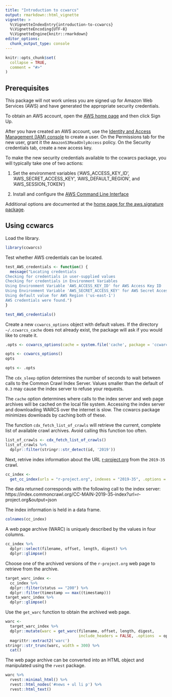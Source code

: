 ```yaml
---
title: "Introduction to ccwarcs"
output: rmarkdown::html_vignette
vignette: >
  %\VignetteIndexEntry{introduction-to-ccwarcs}
  %\VignetteEncoding{UTF-8}
  %\VignetteEngine{knitr::rmarkdown}
editor_options: 
  chunk_output_type: console
---
```



```r
knitr::opts_chunk$set(
  collapse = TRUE,
  comment = "#>"
)
```

## Prerequisites

This  package will not work unless you are signed  up for Amazon Web Services (AWS) and  have generated the appropriate security credentials.

To obtain an AWS account, open the [AWS home page](https://portal.aws.amazon.com/gp/aws/developer/registration/index.html) and then click Sign Up.

After you have created an AWS account, use the [Identity and Access Management (IAM) console](https://console.aws.amazon.com/iam/home#/home) to create a user. On the Permissions tab for  the new user, grant it the `AmazonS3ReadOnlyAccess` policy. On the Security credentials tab, create a new access key.

To make the new security credentials available to the ccwarcs package, you will typically take one of two actions:

1. Set the environment variables ('AWS_ACCESS_KEY_ID', 'AWS_SECRET_ACCESS_KEY',
   'AWS_DEFAULT_REGION', and 'AWS_SESSION_TOKEN')

2. Install and configure the [AWS Command Line Interface](https://docs.aws.amazon.com/cli/latest/userguide/cli-chap-welcome.html)

Additional options are documented at the [home page for the aws.signature package](https://github.com/cloudyr/aws.signature/blob/master/README.md).
 
## Using ccwarcs

Load the library.

```r
library(ccwarcs)
```

Test whether AWS credentials can be located.

```r
test_AWS_credentials <- function() {
  message("Locating credentials
Checking for credentials in user-supplied values
Checking for credentials in Environment Variables
Using Environment Variable 'AWS_ACCESS_KEY_ID' for AWS Access Key ID
Using Environment Variable 'AWS_SECRET_ACCESS_KEY' for AWS Secret Access Key
Using default value for AWS Region ('us-east-1')
AWS credentials were found.")
}
```

```r
test_AWS_credentials()
```

Create a new `ccwarcs_options` object with default values. If the directory `~/.ccwarcs_cache` does not already exist, the package will ask  if you would like to create it. 


```r
.opts <- ccwarcs_options(cache = system.file('cache', package = 'ccwarcs'))
```

```r
opts <- ccwarcs_options()
opts
```

```r
opts <- .opts
```

The `cdx_sleep` option determines the number of seconds to wait between calls to the Common Crawl Index Server. Values smaller than  the default of `0.3` may cause the index server to refuse your requests.

The `cache` option determines where calls to the index server and web page archives will be cached on the local file system. Accessing the index server and downloading WARCS over the internet  is slow. The ccwarcs package minimizes downloads by caching both of these.

The function `cdx_fetch_list_of_crawls` will retrieve the current, complete list of available crawl archives. Avoid calling this function too often.

```r
list_of_crawls <- cdx_fetch_list_of_crawls()
list_of_crawls %>%
  dplyr::filter(stringr::str_detect(id, '2019'))
```

Next, retrive index information about the URL [r-project.org](https://r-project.org) from the `2019-35` crawl.

```r
cc_index <- 
  get_cc_index(urls = "r-project.org", indexes = "2019-35", .options = opts)
```

The data returned corresponds with the following call to the index server:
https://index.commoncrawl.org/CC-MAIN-2019-35-index?url=r-project.org&output=json

The index information is held in a data frame.

```r
colnames(cc_index)
```

A web page archive (WARC) is uniquely described by the values in four columns.

```r
cc_index %>%
  dplyr::select(filename, offset, length, digest) %>%
  dplyr::glimpse()
```

Choose one of the archived versions of the `r-project.org` web page to  retrieve  from the archive.

```r
target_warc_index <- 
  cc_index %>%
  dplyr::filter(status == "200") %>%
  dplyr::filter(timestamp == max((timestamp)))
target_warc_index %>%
  dplyr::glimpse()
```

Use the `get_warc` function to obtain the archived web page.

```r
warc <- 
  target_warc_index %>%
  dplyr::mutate(warc = get_warc(filename, offset, length, digest, 
                                include_headers = FALSE, .options  = opts)) %>%
  magrittr::extract2('warc')
stringr::str_trunc(warc, width = 300) %>%
  cat()
```

The web page archive can be converted into an HTML object and manipulated using the `rvest` package.

```r
warc %>%
  rvest::minimal_html() %>%
  rvest::html_nodes('#news + ul li p') %>%
  rvest::html_text()
```


